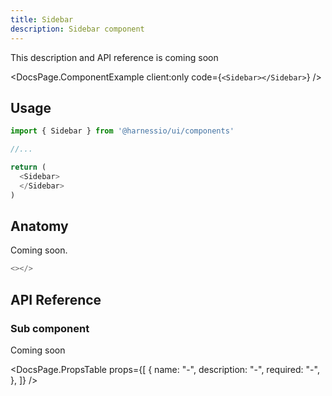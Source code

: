 ```yaml
---
title: Sidebar
description: Sidebar component
---
```


This description and API reference is coming soon


<DocsPage.ComponentExample client:only code={`<Sidebar></Sidebar>`} />

## Usage

```typescript jsx
import { Sidebar } from '@harnessio/ui/components'

//...

return (
  <Sidebar>
  </Sidebar>
)
```

## Anatomy

Coming soon.

```typescript jsx
<></>
```

## API Reference

### Sub component

Coming soon

<DocsPage.PropsTable
  props={[
    {
      name: "-",
      description: "-",
      required: "-",
    },
  ]}
/>
